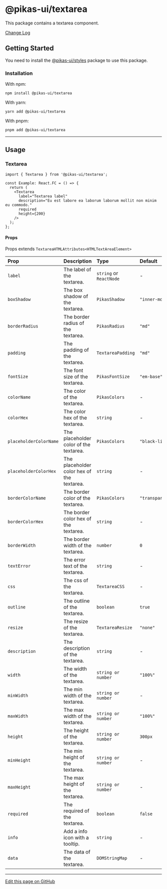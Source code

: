 

<NextSeo title="Textarea" />

# @pikas-ui/textarea

This package contains a textarea component.

<a href="https://github.com/Achaak/pikas/blob/main/packages/ui/textarea/CHANGELOG.md">
  Change Log
</a>

## Getting Started

You need to install the <a href={stylesLink}>@pikas-ui/styles</a> package to use this package.

### Installation

With npm:

```
npm install @pikas-ui/textarea
```

With yarn:

```
yarn add @pikas-ui/textarea
```

With pnpm:

```
pnpm add @pikas-ui/textarea
```

---

## Usage

### Textarea

<TextareaExample />

```tsx
import { Textarea } from '@pikas-ui/textarea';

const Example: React.FC = () => {
  return (
    <Textarea
      label="Textarea label"
      description="Eu est labore ea laborum laborum mollit non minim eu commodo."
      required
      height={200}
    />
  );
};
```

#### Props

Props extends `TextareaHTMLAttributes<HTMLTextAreaElement>`

| Prop                   | Description                                | Type                    | Default          |
| :--------------------- | :----------------------------------------- | :---------------------- | :--------------- |
| `label`                | The label of the textarea.                 | `string` or `ReactNode` | -                |
| `boxShadow`            | The box shadow of the textarea.            | `PikasShadow`           | `"inner-md"` |
| `borderRadius`         | The border radius of the textarea.         | `PikasRadius`            | `"md"`           |
| `padding`              | The padding of the textarea.               | `TextareaPadding`       | `"md"`           |
| `fontSize`             | The font size of the textarea.             | `PikasFontSize`         | `"em-base"`    |
| `colorName`            | The color of the textarea.                 | `PikasColors`           | -                |
| `colorHex`             | The color hex of the textarea.             | `string`                | -                |
| `placeholderColorName` | The placeholder color of the textarea.     | `PikasColors`           | `"black-light"`  |
| `placeholderColorHex`  | The placeholder color hex of the textarea. | `string`                | -                |
| `borderColorName`      | The border color of the textarea.          | `PikasColors`           | `"transparent"`  |
| `borderColorHex`       | The border color hex of the textarea.      | `string`                | -                |
| `borderWidth`          | The border width of the textarea.          | `number`                | `0`              |
| `textError`            | The error text of the textarea.            | `string`                | -                |
| `css`                  | The css of the textarea.                   | `TextareaCSS`           | -                |
| `outline`              | The outline of the textarea.               | `boolean`               | `true`           |
| `resize`               | The resize of the textarea.                | `TextareaResize`        | `"none"`         |
| `description`          | The description of the textarea.           | `string`                | -                |
| `width`                | The width of the textarea.                 | `string or number`      | `"100%"`         |
| `minWidth`             | The min width of the textarea.             | `string or number`      | -                |
| `maxWidth`             | The max width of the textarea.             | `string or number`      | `"100%"`         |
| `height`               | The height of the textarea.                | `string or number`      | `300px`          |
| `minHeight`            | The min height of the textarea.            | `string or number`      | -                |
| `maxHeight`            | The max height of the textarea.            | `string or number`      | -                |
| `required`             | The required of the textarea.              | `boolean`               | `false`          |
| `info`                 | Add a info icon with a tooltip.            | `string`                | -                |
| `data`                 | The data of the textarea.                  | `DOMStringMap`          | -                |

---

[Edit this page on GitHub](https://github.com/Achaak/pikas/blob/main/apps/docs-ui/pages/components/textarea.mdx)
